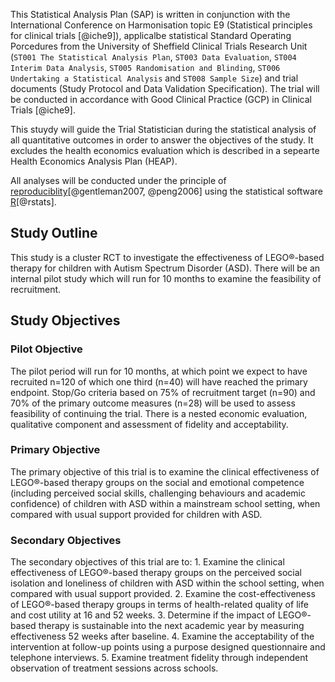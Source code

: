 This Statistical Analysis Plan (SAP) is written in conjunction with the International Conference on Harmonisation topic E9 (Statistical principles for clinical trials [@iche9]), applicalbe statistical Standard Operating Porcedures from the University of Sheffield Clinical Trials Research Unit (`ST001 The Statistical Analysis Plan`, `ST003 Data Evaluation`, `ST004 Interim Data Analysis`, `ST005 Randomisation and Blinding`, `ST006 Undertaking a Statistical Analysis` and `ST008 Sample Size`) and trial documents (Study Protocol and Data Validation Specification).  The trial will be conducted in accordance with Good Clinical Practice (GCP) in Clinical Trials [@iche9].

This stuydy will guide the Trial Statistician during the statistical analysis of all quantitative outcomes in order to answer the objectives of the study.  It excludes the health economics evaluation which is described in a sepearte Health Economics Analysis Plan (HEAP).

All analyses will be conducted under the principle of [reproduciblity](https://en.wikipedia.org/wiki/Reproducibility)[@gentleman2007, @peng2006] using the statistical software [R](https://www.r-project.org/)[@rstats].

## Study Outline

This study is a cluster RCT to investigate the effectiveness of LEGO®-based therapy for children with Autism Spectrum Disorder (ASD). There will be an internal pilot study which will run for 10 months to examine the feasibility of recruitment.

## Study Objectives

### Pilot Objective

The pilot period will run for 10 months, at which point we expect to have recruited n=120 of which one third (n=40) will have reached the primary endpoint. Stop/Go criteria based on 75% of recruitment target (n=90) and 70% of the primary outcome measures (n=28) will be used to assess feasibility of continuing the trial. There is a nested economic evaluation, qualitative component and assessment of fidelity and acceptability.

### Primary Objective

The primary objective of this trial is to examine the clinical effectiveness of LEGO®-based therapy groups on the social and emotional competence (including perceived social skills, challenging behaviours and academic confidence) of children with ASD within a mainstream school setting, when compared with usual support provided for children with ASD.

### Secondary Objectives

The secondary objectives of this trial are to:
1. Examine the clinical effectiveness of LEGO®-based therapy groups on the perceived social isolation and loneliness of children with ASD within the school setting, when compared with usual support provided.
2. Examine the cost-effectiveness of LEGO®-based therapy groups in terms of health-related quality of life and cost utility at 16 and 52 weeks.
3. Determine if the impact of LEGO®-based therapy is sustainable into the next academic year by measuring effectiveness 52 weeks after baseline.
4. Examine the acceptability of the intervention at follow-up points using a purpose designed questionnaire and telephone interviews.
5. Examine treatment fidelity through independent observation of treatment sessions across schools.
